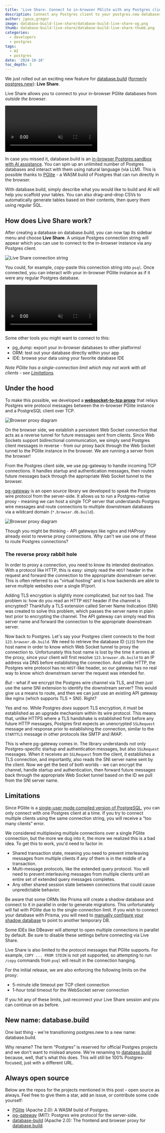 ```yaml
---
title: 'Live Share: Connect to in-browser PGlite with any Postgres client'
description: Connect any Postgres client to your postgres.new databases.
author: jgoux,gregnr
image: database-build-live-share/database-build-live-share-og.png
thumb: database-build-live-share/database-build-live-share-thumb.png
categories:
  - developers
  - postgres
tags:
  - AI
  - postgres
date: '2024-10-10'
toc_depth: 3
---
```


We just rolled out an exciting new feature for [database.build](https://database.build/) ([formerly postgres.new](#new-name-databasebuild)): **Live Share**.

Live Share allows you to connect to your in-browser PGlite databases from _outside the browser_.

<video className="rounded-sm m-0" autoPlay loop muted>
  <source
    src="https://xguihxuzqibwxjnimxev.biobase.co/storage/v1/object/public/videos/marketing/blog/database-build-live-share/database-build-live-share.mp4"
    type="video/mp4"
  />
</video>

In case you missed it, database.build is an [in-browser Postgres sandbox with AI assistance](/blog/postgres-new). You can spin up an unlimited number of Postgres databases and interact with them using natural language (via LLM). This is possible thanks to [PGlite](https://pglite.dev/) - a WASM build of Postgres that can run directly in the browser.

With database.build, simply describe what you would like to build and AI will help you scaffold your tables. You can also drag-and-drop CSVs to automatically generate tables based on their contents, then query them using regular SQL.

## How does Live Share work?

After creating a database on database.build, you can now tap its sidebar menu and choose **Live Share**. A unique Postgres connection string will appear which you can use to connect to the in-browser instance via any Postgres client.

<div>
  <Img
    alt="Live Share connection string"
    src={{
      light: '/images/blog/database-build-live-share/live-share-connection-string--light.png',
      dark: '/images/blog/database-build-live-share/live-share-connection-string--dark.png',
    }}
  />
</div>

You could, for example, copy-paste this connection string into `psql`. Once connected, you can interact with your in-browser PGlite instance as if it were any regular Postgres database.

<video className="rounded-sm m-0" autoPlay loop muted>
  <source
    src="https://xguihxuzqibwxjnimxev.biobase.co/storage/v1/object/public/videos/marketing/blog/database-build-live-share/database-build-live-share-psql.mp4"
    type="video/mp4"
  />
</video>

Some other tools you might want to connect to this:

- pg_dump: export your in-browser databases to other platforms!
- ORM: test out your database directly within your app
- IDE: browse your data using your favorite database IDE

_Note PGlite has a single-connection limit which may not work with all clients - see [Limitations](#limitations)._

## Under the hood

To make this possible, we developed a [**websocket-to-tcp proxy**](https://github.com/biobase-community/postgres-new/tree/main/apps/browser-proxy) that relays Postgres wire protocol messages between the in-browser PGlite instance and a PostgreSQL client over TCP.

<div>
  <Img
    className="border-none"
    alt="Browser proxy diagram"
    zoomable={false}
    src={{
      light: '/images/blog/database-build-live-share/diagram--light.png',
      dark: '/images/blog/database-build-live-share/diagram--dark.png',
    }}
  />
</div>

On the browser side, we establish a persistent Web Socket connection that acts as a reverse tunnel for future messages sent from clients. Since Web Sockets support bidirectional communication, we simply send Postgres client messages in reverse - from our proxy back through the Web Socket tunnel to the PGlite instance in the browser. We are running a server from the browser!

From the Postgres client side, we use pg-gateway to handle incoming TCP connections. It handles startup and authentication messages, then routes future messages back through the appropriate Web Socket tunnel to the browser.

[pg-gateway](https://github.com/biobase-community/pg-gateway) is an open source library we developed to speak the Postgres wire protocol from the server-side. It allows us to run a Postgres-native proxy - meaning we can host a single TCP server that understands Postgres wire messages and route connections to multiple downstream databases via a wildcard domain (`*.browser.db.build`).

<div>
  <Img
    className="border-none"
    alt="Browser proxy diagram"
    zoomable={false}
    src={{
      light: '/images/blog/database-build-live-share/routing-diagram--light.png',
      dark: '/images/blog/database-build-live-share/routing-diagram--dark.png',
    }}
  />
</div>

Though you might be thinking - API gateways like nginx and HAProxy already exist to reverse proxy connections. Why can't we use one of these to route Postgres connections?

### The reverse proxy rabbit hole

In order to proxy a connection, you need to know its intended destination. With a protocol like HTTP, this is easy: simply read the `HOST` header in the request and forward the connection to the appropriate downstream server. This is often referred to as “virtual hosting” and is how backends are able to serve multiple websites over a single IP/port.

Adding TLS encryption is slightly more complicated, but not too bad. The problem is: how do you read an HTTP `HOST` header if the channel is encrypted? Thankfully a TLS extension called Server Name Indication (SNI) was created to solve this problem, which passes the server name in plain text prior to encrypting the channel. The API gateway can simply read this server name and forward the connection to the appropriate downstream server.

Now back to Postgres. Let's say your Postgres client connects to the host `123.browser.db.build`. We need to retrieve the database ID (`123`) from the host name in order to know which Web Socket tunnel to proxy the connection to. Unfortunately this host name is lost by the time it arrives at the proxy, since your client will first resolve `123.browser.db.build` to an IP address via DNS before establishing the connection. And unlike HTTP, the Postgres wire protocol has no `HOST`-like header, so our gateway has no real way to know which downstream server the request was intended for.

_But_ - what if we encrypt the Postgres wire channel via TLS, and then just use the same SNI extension to identify the downstream server? This would give us a means to route, and then we can just use an existing API gateway like nginx (which supports TLS + SNI). Right?

Yes and no. While Postgres _does_ support TLS encryption, it must be established as an upgrade mechanism within its wire protocol. This means that, unlike HTTPS where a TLS handshake is established first before any future HTTP messages, Postgres first expects an unencrypted `SSLRequest` message and response prior to establishing the connection, similar to the `STARTTLS` message in other protocols like SMTP and IMAP.

This is where pg-gateway comes in. The library understands not only Postgres-specific startup and authentication messages, but also `SSLRequest` messages. When it receives an `SSLRequest` from the client, it establishes a TLS connection, and importantly, also reads the SNI server name sent by the client. Now we get the best of both worlds - we can encrypt the channel, handle startup and authentication, then forward future messages back through the appropriate Web Socket tunnel based on the ID we pull from the SNI server name.

## Limitations

Since PGlite is a [single-user mode compiled version of PostgreSQL](https://github.com/electric-sql/pglite?tab=readme-ov-file#how-it-works), you can only connect with one Postgres client at a time. If you try to connect multiple clients using the same connection string, you will receive a “too many clients” error.

We considered multiplexing multiple connections over a single PGlite connection, but the more we dug into it, the more we realized this is a bad idea. To get this to work, you'd need to factor in:

- Shared transaction state, meaning you need to prevent interleaving messages from multiple clients if any of them is in the middle of a transaction.
- Multi-message protocols, like the extended query protocol. You will need to prevent interleaving messages from multiple clients until an entire set of extended query messages completes.
- Any other shared session state between connections that could cause unpredictable behavior.

Be aware that some ORMs like Prisma will create a shadow database and connect to it in parallel in order to generate migrations. This unfortunately will fail with PGlite due to the single-connection limit. If you wish to connect your database with Prisma, you will need to [manually configure your shadow database](https://www.prisma.io/docs/orm/prisma-migrate/understanding-prisma-migrate/shadow-database#manually-configuring-the-shadow-database) to point to another temporary DB.

Some IDEs like DBeaver will attempt to open multiple connections in parallel by default. Be sure to disable these settings before connecting via Live Share.

Live Share is also limited to the protocol messages that PGlite supports. For example, `COPY ... FROM STDIN` is not yet supported, so attempting to run `/copy` commands from `psql` will result in the connection hanging.

For the initial release, we are also enforcing the following limits on the proxy:

- 5-minute idle timeout per TCP client connection
- 1-hour total timeout for the WebSocket server connection

If you hit any of these limits, just reconnect your Live Share session and you can continue on as before.

## New name: database.build

One last thing - we're transitioning postgres.new to a new name: database.build.

Why rename? The term “Postgres” is reserved for official Postgres projects and we don't want to mislead anyone. We're renaming to [database.build](https://database.build/) because, well, that's what this does. This will still be 100% Postgres-focused, just with a different URL.

## Always open source

Below are the repos for the projects mentioned in this post - open source as always. Feel free to give them a star, add an issue, or contribute some code yourself:

- [PGlite](https://github.com/electric-sql/pglite) (Apache 2.0): A WASM build of Postgres.
- [pg-gateway](https://github.com/biobase-community/pg-gateway) (MIT): Postgres wire protocol for the server-side.
- [database-build](https://github.com/biobase-community/postgres-new) (Apache 2.0): The frontend and browser proxy for [database.build](https://database.build).
